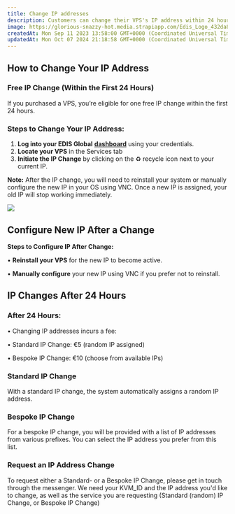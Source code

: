```yaml
---
title: Change IP addresses
description: Customers can change their VPS's IP address within 24 hours of purchase free of charge. After 24 hours, a service fee is charged for IP address changes.
image: https://glorious-snazzy-hot.media.strapiapp.com/Edis_Logo_432da83b15.jpg
createdAt: Mon Sep 11 2023 13:58:00 GMT+0000 (Coordinated Universal Time)
updatedAt: Mon Oct 07 2024 21:18:58 GMT+0000 (Coordinated Universal Time)
---
```



## **How to Change Your IP Address**

### **Free IP Change (Within the First 24 Hours)**

If you purchased a VPS, you’re eligible for one free IP change within the first 24 hours.

### **Steps to Change Your IP Address:**

1. **Log into your EDIS Global** <a href="https://manage.edisglobal.com/clientarea.php" target="_blank">**dashboard**</a> using your credentials.
2. **Locate your VPS** in the Services tab
3. **Initiate the IP Change** by clicking on the ♻️ recycle icon next to your current IP.

**Note:** After the IP change, you will need to reinstall your system or manually configure the new IP in your OS using VNC. Once a new IP is assigned, your old IP will stop working immediately.

![](/assets/oH9JnIqXhrf43QX4qDhWu_change-ip-address-4dd3a4c54f.png)

## Configure New IP After a Change

**Steps to Configure IP After Change:**

• **Reinstall your VPS** for the new IP to become active.

• **Manually configure** your new IP using VNC if you prefer not to reinstall.

<CtaButton
  label='(Re-) Install Linux/Windows'
  link='../../vps-management/autoinstall-reinstall-install-vps-linux-windows'
/>

<CtaButton
  label='Enable VNC server'
  link='../../vps-management/enable-vnc-server'
/>

## **IP Changes After 24 Hours**

### **After 24 Hours:**

• Changing IP addresses incurs a fee:

• Standard IP Change: €5 (random IP assigned)

• Bespoke IP Change: €10 (choose from available IPs)

### Standard IP Change

With a standard IP change, the system automatically assigns a random IP address.

### Bespoke IP Change

For a bespoke IP change, you will be provided with a list of IP addresses from various prefixes. You can select the IP address you prefer from this list.

### Request an IP Address Change

To request either a Standard- or a Bespoke IP Change, please get in touch through the messenger. We need your KVM_ID and the IP address you'd like to change, as well as the service you are requesting (Standard (random) IP Change, or Bespoke IP Change)
